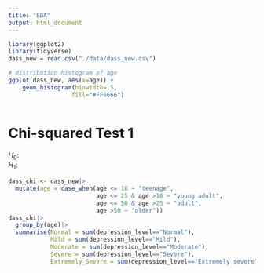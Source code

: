 ```yaml
---
title: "EDA"
output: html_document
---
```


```r
library(ggplot2)
library(tidyverse)
dass_new = read.csv("./data/dass_new.csv")
```

```r
# distribution histogram of age
ggplot(dass_new, aes(x=age)) + 
    geom_histogram(binwidth=.5,
                  fill="#FF6666") 
```

```r


```





# Chi-squared Test 1
$H_0$:  
$H_1$: 
```r
dass_chi <- dass_new|>
  mutate(age = case_when(age <= 18 ~ "teenage", 
                         age <= 25 & age >18 ~ "young adult",
                         age <= 50 & age >25 ~ "adult", 
                         age >50 ~ "older"))
dass_chi|>
  group_by(age)|>
  summarise(Normal = sum(depression_level=="Normal"),
            Mild = sum(depression_level=="Mild"),
            Moderate = sum(depression_level=="Moderate"),
            Severe = sum(depression_level=="Severe"),
            Extremely_Severe = sum(depression_level=="Extremely severe"))
```
